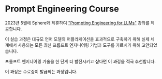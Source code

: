 # Prompt Engineering Course

2023년 5월에 Sphere와 제휴하여 ["Prompting Engineering for LLMs"](https://www.getsphere.com/cohorts/prompt-engineering-for-llms?source=promptingguide) 강좌를 제공합니다.

이 실습 과정은 대규모 언어 모델의 어플리케이션을 효과적으로 구축하기 위해 실제 세계에서 사용되는 모든 최신 프롬프트 엔지니어링 기법과 도구를 가르치기 위해 고안되었습니다.

프롬프트 엔지니어링 기술을 한 단계 더 발전시키고 싶다면 이 과정을 적극 추천합니다.

이 과정은 수료증이 발급되는 과정입니다.